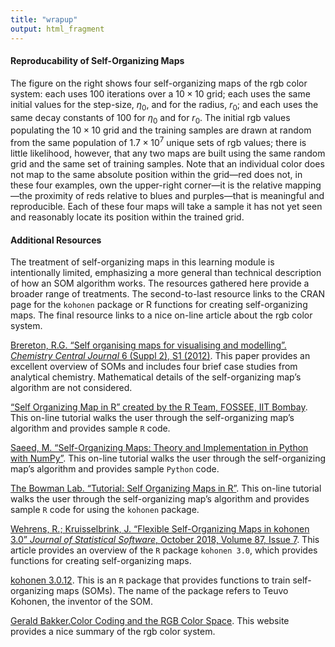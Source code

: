 ```yaml
---
title: "wrapup"
output: html_fragment
---
```


#### Reproducability of Self-Organizing Maps

The figure on the right shows four self-organizing maps of the rgb color system: each uses 100 iterations over a $10 \times 10$ grid; each uses the same initial values for the step-size, $\eta_{0}$, and for the radius, $r_{0}$; and each uses the same decay constants of 100 for $\eta_{0}$ and for $r_{0}$. The initial rgb values populating the $10 \times 10$ grid and the training samples are drawn at random from the same population of $1.7 \times 10^{7}$ unique sets of rgb values; there is little likelihood, however, that any two maps are built using the same random grid and the same set of training samples. Note that an individual color does not map to the same absolute position within the grid---red does not, in these four examples, own the upper-right corner---it is the relative mapping---the proximity of reds relative to blues and purples---that is meaningful and reproducible. Each of these four maps will take a sample it has not yet seen and reasonably locate its position within the trained grid.  

#### Additional Resources

The treatment of self-organizing maps in this learning module is intentionally limited, emphasizing a more general than technical description of how an SOM algorithm works. The resources gathered here provide a broader range of treatments. The second-to-last resource links to the CRAN page for the `kohonen` package or R functions for creating self-organizing maps. The final resource links to a nice on-line article about the rgb color system.

[Brereton, R.G. "Self organising maps for visualising and modelling". *Chemistry Central Journal* 6 (Suppl 2), S1 (2012)](https://doi.org/10.1186/1752-153X-6-S2-S1). This paper provides an excellent overview of SOMs and includes four brief case studies from analytical chemistry. Mathematical details of the self-organizing map's algorithm are not considered.

["Self Organizing Map in R" created by the R Team, FOSSEE, IIT Bombay](https://static.fossee.in/r/SOM/Start_here.html). This on-line tutorial walks the user through the self-organizing map's algorithm and provides sample `R` code.

[Saeed, M. "Self-Organizing Maps: Theory and Implementation in Python with NumPy"](https://stackabuse.com/self-organizing-maps-theory-and-implementation-in-python-with-numpy/). This on-line tutorial walks the user through the self-organizing map's algorithm and provides sample `Python` code.

[The Bowman Lab. "Tutorial: Self Organizing Maps in R"](https://www.polarmicrobes.org/tutorial-self-organizing-maps-in-r/). This on-line tutorial walks the user through the self-organizing map's algorithm and provides sample `R` code for using the `kohonen` package.

[Wehrens, R.; Kruisselbrink, J. "Flexible Self-Organizing Maps in kohonen 3.0" *Journal of Statistical Software*, October 2018, Volume 87, Issue 7](https://doi: 10.18637/jss.v087.i07). This article provides an overview of the `R` package `kohonen 3.0`, which provides functions for creating self-organizing maps.

[kohonen 3.0.12](https://cran.r-project.org/web/packages/kohonen/index.html). This is an `R` package that provides functions to train self-organizing maps (SOMs). The name of the package refers to Teuvo Kohonen, the inventor of the SOM.

[Gerald Bakker.Color Coding and the RGB Color Space](  https://geraldbakker.nl/psnumbers/rgb-explained.html). This website provides a nice summary of the rgb color system.
